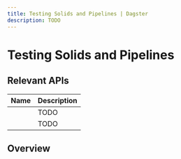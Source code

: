 ```yaml
---
title: Testing Solids and Pipelines | Dagster
description: TODO
---
```


# Testing Solids and Pipelines

<TODO />

## Relevant APIs

| Name                                    | Description |
| --------------------------------------- | ----------- |
| <PyObject object="execute_solid" />     | TODO        |
| <PyObject object="execute_pipeline"  /> | TODO        |

## Overview

<TODO />

